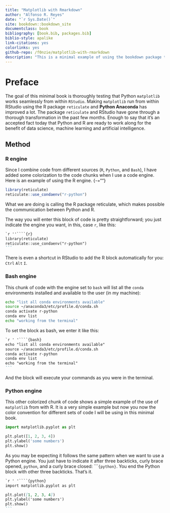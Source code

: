 ```yaml
---
title: "Matplotlib with Rmarkdown"
author: "Alfonso R. Reyes"
date: "`r Sys.Date()`"
site: bookdown::bookdown_site
documentclass: book
bibliography: [book.bib, packages.bib]
biblio-style: apalike
link-citations: yes
colorlinks: yes
github-repo: /f0nzie/matplotlib-with-rmarkdown
description: "This is a minimal example of using the bookdown package to write a book. The output format for this example is bookdown::gitbook."
---
```


# Preface {.unnumbered}

The goal of this minimal book is thoroughly testing that Python `matplotlib` works seamlessly from within `RStudio`. Making `matplotlib` run from within RStudio using the R package `reticulate` and **Python Anaconda** has improved a lot. The package `reticulate` and RStudio have gone through a thorough transformation in the past few months. Enough to say that it's an accepted fact today that Python and R are ready to work along for the benefit of data science, machine learning and artificial intelligence.

## Method {.unnumbered}

### R engine {.unnumbered}

Since I combine code from different sources (`R`, `Python`, and `Bash`), I have added some colorization to the code chunks when I use a code engine. Here is an example of using the R engine. {-=""}

```r
library(reticulate)
reticulate::use_condaenv("r-python")
```

What we are doing is calling the R package reticulate, which makes possible the communication between Python and R.

The way you will enter this block of code is pretty straightforward; you just indicate the engine you want, in this, case `r`, like this:

```` .markdown
`r ''````{r}
library(reticulate)
reticulate::use_condaenv("r-python")
```
````

There is even a shortcut in RStudio to add the R block automatically for you: `Ctrl` `Alt` `I`.

### Bash engine {.unnumbered}

This chunk of code with the engine set to `bash` will list all the `conda` environments installed and available to the user (in my machine):

```bash
echo "list all conda environments available"
source ~/anaconda3/etc/profile.d/conda.sh
conda activate r-python
conda env list
echo "working from the terminal"
```

To set the block as bash, we enter it like this:

```` .markdown
`r ' '````{bash}
echo "list all conda environments available"
source ~/anaconda3/etc/profile.d/conda.sh
conda activate r-python
conda env list
echo "working from the terminal"
```
````

And the block will execute your commands as you were in the terminal.

### Python engine {.unnumbered}

This other colorized chunk of code shows a simple example of the use of `matplotlib` from with R. It is a very simple example but now you now the color convention for different sets of code I will be using in this minimal book.

```python
import matplotlib.pyplot as plt

plt.plot([1, 2, 3, 4])
plt.ylabel('some numbers')
plt.show()
```

As you may be expecting it follows the same pattern when we want to use a Python engine. You just have to indicate it after three backticks, curly brace opened, `python`, and a curly brace closed: \`\`\``{python}`. You end the Python block with other three backticks. That's it.

```` .markdown
`r ' '````{python}
import matplotlib.pyplot as plt

plt.plot([1, 2, 3, 4])
plt.ylabel('some numbers')
plt.show()
```
````
